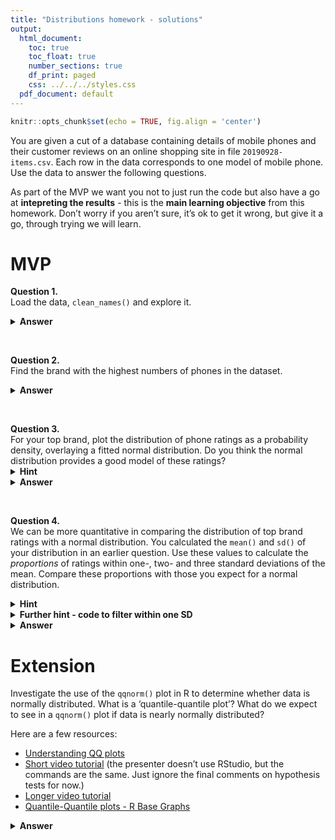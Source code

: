 ```yaml
---
title: "Distributions homework - solutions"
output:
  html_document:
    toc: true
    toc_float: true
    number_sections: true
    df_print: paged
    css: ../../../styles.css
  pdf_document: default
---
```


```r
knitr::opts_chunk$set(echo = TRUE, fig.align = 'center')
```

You are given a cut of a database containing details of mobile phones and their customer reviews on an online shopping site in file `20190928-items.csv`. Each row in the data corresponds to one model of mobile phone. Use the data to answer the following questions.  

As part of the MVP we want you not to just run the code but also have a go at **intepreting the results** - this is the **main learning objective** from this homework. Don't worry if you aren't sure, it's ok to get it wrong, but give it a go, through trying we will learn. 

# MVP


**Question 1.**  
Load the data, `clean_names()` and explore it.

<details>
<summary>**Answer**</summary>
```r
library(tidyverse)
library(janitor)
```

```r
phones <- read_csv("data/20190928-items.csv")
phones <- clean_names(phones)
glimpse(phones)
```
</details>
<br>


**Question 2.**  
Find the brand with the highest numbers of phones in the dataset.

<details>
<summary>**Answer**</summary>
```r
top_brand <- phones %>%
  group_by(brand) %>%
  summarise(count = n()) %>%
  arrange(desc(count)) %>%
  top_n(1)
top_brand
```
</details>
<br>


**Question 3.**  
For your top brand, plot the distribution of phone ratings as a probability density, overlaying a fitted normal distribution. Do you think the normal distribution provides a good model of these ratings?<br>
<details>
<summary>**Hint**</summary>
You will need to calculate the `mean()` and `sd()` of the ratings to plot the appropriate normal distribution. Alternatively, investigate using the `fitdistr()` function in the `MASS` package]
</details>
<details>
<summary>**Answer**</summary>
```r
samsung_ratings <- phones %>%
  filter(brand == "Samsung") %>%
  select(rating)

samsung_stats <- phones %>%
  filter(brand == "Samsung") %>%
  summarise(
    count = n(),
    mean = mean(rating),
    sd = sd(rating)
  )
samsung_stats

# or can use the fitdistr() function from the MASS package
# samsung_stats_fitdistr <- MASS::fitdistr(x = samsung_ratings$rating, densfun = "normal")
# samsung_stats_fitdistr
```

```r
samsung_ratings %>%
  ggplot(aes(x = rating)) +
  geom_histogram(aes(y = ..density..), col = "white") +
  stat_function(
    fun = dnorm, 
    args = list(
      mean = samsung_stats$mean,
      sd = samsung_stats$sd
    ),
    col = "red"
  )
```

It's a reasonable fit: the distribution is roughly bell-shaped. The main problems seem to be a larger number of ratings in the tails of the distribution than are predicted by the normal, at ratings $1$, $2$ and $5$
</details>

<br>


**Question 4.**  
We can be more quantitative in comparing the distribution of top brand ratings with a normal distribution. You calculated the `mean()` and `sd()` of your distribution in an earlier question. Use these values to calculate the *proportions* of ratings within one-, two- and three standard deviations of the mean. Compare these proportions with those you expect for a normal distribution.  

<details>
<summary>**Hint**</summary>
You can use a `filter()` to get only the ratings within one-, two- and three standard deviations of the mean, and then think about how to calculate what proportion each of these filtered sets make of the total number of ratings. You'll need to use three separate `filter()` and `summarise()` pipes to do this.
</details>

<details>
<summary>**Further hint - code to filter within one SD**</summary>
Here's the code to filter and summarise the proportion of ratings within one standard deviation of the mean.
```r
samsung_ratings %>%
  filter(rating >= samsung_stats$mean - samsung_stats$sd) %>%
  filter(rating <= samsung_stats$mean + samsung_stats$sd) %>%
  summarise(prop_within_1sd = n() / nrow(samsung_ratings))
```
</details>

<details>
<summary>**Answer**</summary>
```r
samsung_ratings %>%
  filter(rating >= samsung_stats$mean - samsung_stats$sd) %>%
  filter(rating <= samsung_stats$mean + samsung_stats$sd) %>%
  summarise(prop_within_1sd = n() / nrow(samsung_ratings))

samsung_ratings %>%
  filter(rating >= samsung_stats$mean - 2 * samsung_stats$sd) %>%
  filter(rating <= samsung_stats$mean + 2 * samsung_stats$sd) %>%
  summarise(prop_within_2sd = n() / nrow(samsung_ratings))

samsung_ratings %>%
  filter(rating >= samsung_stats$mean - 3 * samsung_stats$sd) %>%
  filter(rating <= samsung_stats$mean + 3 * samsung_stats$sd) %>%
  summarise(prop_within_3sd = n() / nrow(samsung_ratings))
```

For a normal distribution, expect $68\%$ of values to fall within one standard deviation of the mean. Here, $79\%$ of ratings are within this range, so our distribution is slightly too central.  

Adding another standard deviation to either side should increase the proportion of values by $27\%$ to $95\%$ overall in a normal distribution. Our distribution adds $13\%$, going to $92\%$ overall, so there are too few values in the range from one- to two standard deviations.

Finally, in a normal distribution, adding a further standard deviation to either side should increase the proportion of values by $4.7\%$ to $99.7\%$ overall. Our distribution adds $6\%$ to $98\%$, so this is pretty close.
</details>

# Extension

Investigate the use of the `qqnorm()` plot in R to determine whether data is normally distributed. What is a 'quantile-quantile plot'? What do we expect to see in a `qqnorm()` plot if data is nearly normally distributed?

Here are a few resources:

* [Understanding QQ plots](https://data.library.virginia.edu/understanding-q-q-plots/)
* [Short video tutorial](https://www.youtube.com/watch?v=Erze9pNIX8A) (the presenter doesn't use RStudio, but the commands are the same. Just ignore the final comments on hypothesis tests for now.)
* [Longer video tutorial](https://www.youtube.com/watch?v=smJBsZ4YQZw)
* [Quantile-Quantile plots - R Base Graphs](http://www.sthda.com/english/wiki/qq-plots-quantile-quantile-plots-r-base-graphs)

<details>
<summary>**Answer**</summary>
```r
# can use base R functions
qqnorm(samsung_ratings$rating)
qqline(samsung_ratings$rating)

# or package versions
library(car)
qqPlot(samsung_ratings$rating)
```

Here we see significant deviations from straight line in the tails, so the data is not very well approximated as normal.
</details>
